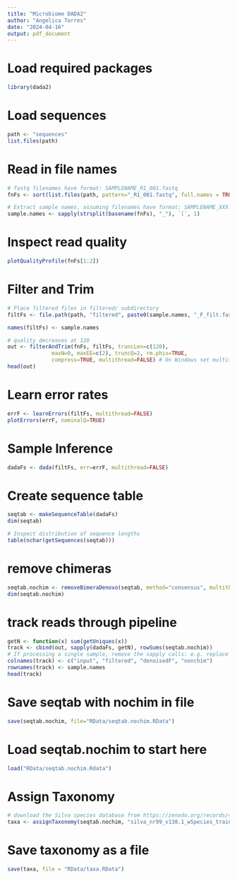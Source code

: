 ```yaml
---
title: "Microbiome DADA2"
author: "Angelica Torres"
date: "2024-04-16"
output: pdf_document
---
```


# Load required packages
```r
library(dada2)
```

# Load sequences
```r
path <- "sequences"
list.files(path)
```

# Read in file names
```r
# fastq filenames have format: SAMPLENAME_R1_001.fastq
fnFs <- sort(list.files(path, pattern="_R1_001.fastq", full.names = TRUE))

# Extract sample names, assuming filenames have format: SAMPLENAME_XXX.fastq
sample.names <- sapply(strsplit(basename(fnFs), "_"), `[`, 1)
```

# Inspect read quality
```r
plotQualityProfile(fnFs[1:2])
```

# Filter and Trim
```r
# Place filtered files in filtered/ subdirectory
filtFs <- file.path(path, "filtered", paste0(sample.names, "_F_filt.fastq.gz"))

names(filtFs) <- sample.names

# quality decreases at 120
out <- filterAndTrim(fnFs, filtFs, truncLen=c(120),
              maxN=0, maxEE=c(2), truncQ=2, rm.phix=TRUE,
              compress=TRUE, multithread=FALSE) # On Windows set multithread=FALSE
head(out)
```

# Learn error rates
```r
errF <- learnErrors(filtFs, multithread=FALSE)
plotErrors(errF, nominalQ=TRUE)
```

# Sample Inference
```r
dadaFs <- dada(filtFs, err=errF, multithread=FALSE)
```

# Create sequence table
```r
seqtab <- makeSequenceTable(dadaFs)
dim(seqtab)

# Inspect distribution of sequence lengths
table(nchar(getSequences(seqtab)))
```

# remove chimeras
```r
seqtab.nochim <- removeBimeraDenovo(seqtab, method="consensus", multithread=FALSE, verbose=TRUE)
dim(seqtab.nochim)
```

# track reads through pipeline
```r
getN <- function(x) sum(getUniques(x))
track <- cbind(out, sapply(dadaFs, getN), rowSums(seqtab.nochim))
# If processing a single sample, remove the sapply calls: e.g. replace sapply(dadaFs, getN) with getN(dadaFs)
colnames(track) <- c("input", "filtered", "denoisedF", "nonchim")
rownames(track) <- sample.names
head(track)
```

# Save seqtab with nochim in file
```r
save(seqtab.nochim, file="RData/seqtab.nochim.RData")
```

# Load seqtab.nochim to start here
```r
load("RData/seqtab.nochim.Rdata")
```

# Assign Taxonomy
```r
# download the Silva species database from https://zenodo.org/records/4587955 
taxa <- assignTaxonomy(seqtab.nochim, "silva_nr99_v138.1_wSpecies_train_set.fa.gz")
```

# Save taxonomy as a file
```r
save(taxa, file = "RData/taxa.RData")
```
